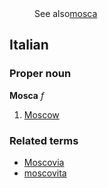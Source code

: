 :See also[[mosca]]

==Italian==
===Proper noun===
'''Mosca''' ''f''

# [[Moscow]]

===Related terms===
*[[Moscovia]]
*[[moscovita]]